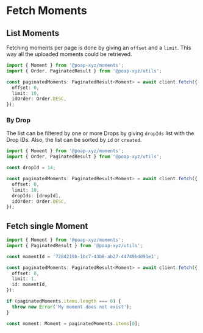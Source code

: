 # Fetch Moments

## List Moments

Fetching moments per page is done by giving an `offset` and a `limit`. This way
all the uploaded moments could be retrieved.

```typescript
import { Moment } from '@poap-xyz/moments';
import { Order, PaginatedResult } from '@poap-xyz/utils';

const paginatedMoments: PaginatedResult<Moment> = await client.fetch({
  offset: 0,
  limit: 10,
  idOrder: Order.DESC,
});
```

### By Drop

The list can be filtered by one or more Drops by giving `dropIds` list with the
Drop IDs. Also, the list can be sorted by `id` or `created`.

```typescript
import { Moment } from '@poap-xyz/moments';
import { Order, PaginatedResult } from '@poap-xyz/utils';

const dropId = 14;

const paginatedMoments: PaginatedResult<Moment> = await client.fetch({
  offset: 0,
  limit: 10,
  dropIds: [dropId],
  idOrder: Order.DESC,
});
```

## Fetch single Moment

```typescript
import { Moment } from '@poap-xyz/moments';
import { PaginatedResult } from '@poap-xyz/utils';

const momentId = '7284219b-1bc7-43b8-ab27-44749bdd91e1';

const paginatedMoments: PaginatedResult<Moment> = await client.fetch({
  offset: 0,
  limit: 1,
  id: momentId,
});

if (paginatedMoments.items.length === 0) {
  throw new Error('My moment does not exist');
}

const moment: Moment = paginatedMoments.items[0];
```
